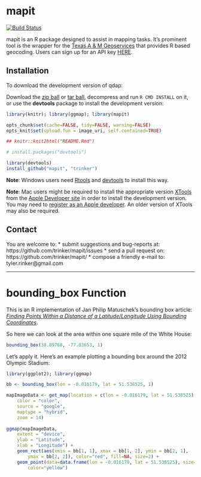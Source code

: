 mapit
====

[![Build Status](https://travis-ci.org/trinker/mapit.png?branch=master)](https://travis-ci.org/trinker/mapit)

mapit is an R package designed to assist in mapping tasks.  It's prominent tool is the wrapper for the [Texas A & M Geoservices](geoservices.tamu.ed) that provides R based geocoding.  Users can sign up for an API key [HERE](https://geoservices.tamu.edu/Signup/).

## Installation

To download the development version of qdap:

Download the [zip ball](https://github.com/trinker/mapit/zipball/master) or [tar ball](https://github.com/trinker/mapit/tarball/master), decompress and run `R CMD INSTALL` on it, or use the **devtools** package to install the development version:


```r
library(knitr); library(ggmap); library(mapit)

opts_chunk$set(cache=FALSE, tidy=FALSE, warning=FALSE)
opts_knit$set(upload.fun = image_uri, self.contained=TRUE)

## knitr::knit2html("README.Rmd")
```

```r
# install.packages("devtools")

library(devtools)
install_github("mapit", "trinker")
```

**Note**: Windows users need [Rtools](http://www.murdoch-sutherland.com/Rtools/) and [devtools](http://CRAN.R-project.org/package=devtools) to install this way.

**Note**: Mac users might be required to install the appropriate version [XTools](https://developer.apple.com/xcode/) from the [Apple Developer site](https://developer.apple.com/) in order to install the development version.  You may need to [register as an Apple developer](https://developer.apple.com/programs/register/).  An older version of XTools may also be required.

## Contact

You are welcome to:
* submit suggestions and bug-reports at: https://github.com/trinker/mapit/issues
* send a pull request on: https://github.com/trinker/mapit/
* compose a friendly e-mail to: tyler.rinker@gmail.com

---

# bounding_box Function

This is an R implementation of Jan Philip Matuschek's bounding box article: [*Finding Points Within a Distance of a Latitude/Longitude Using Bounding Coordinates*](http://janmatuschek.de/LatitudeLongitudeBoundingCoordinates).


So here we can look at the area within one square mile of the White House:

```r
bounding_box(38.89768, -77.03653, 1)
```

Let's apply it.  Here's an example plotting a bounding box around the 2012 Olympic Stadium:

```r
library(ggplot2); library(ggmap)

bb <- bounding_box(lon = -0.016179, lat = 51.538525, 1)

mapImageData <- get_map(location = c(lon = -0.016179, lat = 51.538525),
    color = "color",
    source = "google",
    maptype = "hybrid",
    zoom = 14)
 
ggmap(mapImageData,
    extent = "device",
    ylab = "Latitude",
    xlab = "Longitude") + 
	geom_rect(aes(xmin = bb[1, 1], xmax = bb[1, 2], ymin = bb[2, 1], 
 		ymax = bb[2, 2]), color="red", fill=NA, size=2) +
	geom_point(data=data.frame(lon = -0.016179, lat = 51.538525), size=7, 
		color="yellow")

```

